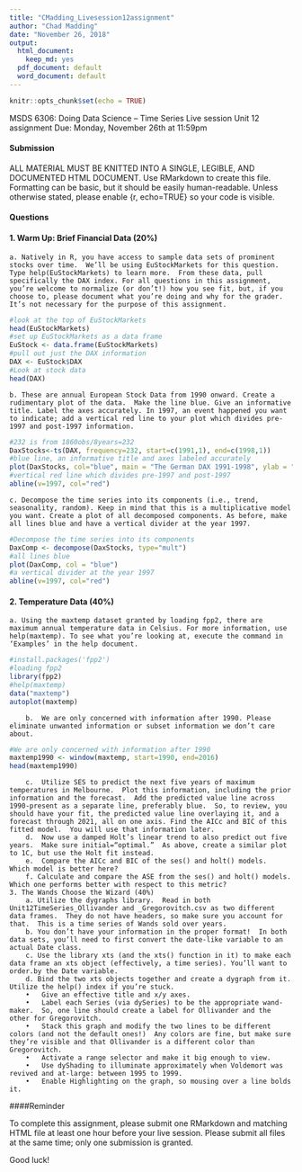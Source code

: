 ```yaml
---
title: "CMadding_Livesession12assignment"
author: "Chad Madding"
date: "November 26, 2018"
output:
  html_document:
    keep_md: yes
  pdf_document: default
  word_document: default
---
```


```r
knitr::opts_chunk$set(echo = TRUE)
```

MSDS 6306: Doing Data Science – Time Series
Live session Unit 12 assignment
Due: Monday, November 26th at 11:59pm

#### Submission

ALL MATERIAL MUST BE KNITTED INTO A SINGLE, LEGIBLE, AND DOCUMENTED HTML DOCUMENT. Use RMarkdown to create this file. Formatting can be basic, but it should be easily human-readable. Unless otherwise stated, please enable {r, echo=TRUE} so your code is visible.

#### Questions

#### 1. Warm Up: Brief Financial Data (20%)

    a. Natively in R, you have access to sample data sets of prominent stocks over time.  We’ll be using EuStockMarkets for this question. Type help(EuStockMarkets) to learn more.  From these data, pull specifically the DAX index. For all questions in this assignment, you’re welcome to normalize (or don’t!) how you see fit, but, if you choose to, please document what you’re doing and why for the grader. It’s not necessary for the purpose of this assignment.

```r
#look at the top of EuStockMarkets
head(EuStockMarkets)
#set up EuStockMarkets as a data frame
EuStock <- data.frame(EuStockMarkets)
#pull out just the DAX information
DAX <- EuStock$DAX
#Look at stock data
head(DAX)
```

    b. These are annual European Stock Data from 1990 onward. Create a rudimentary plot of the data.  Make the line blue. Give an informative title. Label the axes accurately. In 1997, an event happened you want to indicate; add a vertical red line to your plot which divides pre-1997 and post-1997 information.

```r
#232 is from 1860obs/8years=232
DaxStocks<-ts(DAX, frequency=232, start=c(1991,1), end=c(1998,1))
#blue line, an informative title and axes labeled accurately
plot(DaxStocks, col="blue", main = "The German DAX 1991-1998", ylab = "DAX")
#vertical red line which divides pre-1997 and post-1997
abline(v=1997, col="red")
```
    
    c. Decompose the time series into its components (i.e., trend, seasonality, random). Keep in mind that this is a multiplicative model you want. Create a plot of all decomposed components. As before, make all lines blue and have a vertical divider at the year 1997.
    
```r
#Decompose the time series into its components
DaxComp <- decompose(DaxStocks, type="mult")
#all lines blue
plot(DaxComp, col = "blue")
#a vertical divider at the year 1997
abline(v=1997, col="red")
```
#### 2. Temperature Data (40%)
      
    a. Using the maxtemp dataset granted by loading fpp2, there are maximum annual temperature data in Celsius. For more information, use help(maxtemp). To see what you’re looking at, execute the command in ‘Examples’ in the help document.

```r
#install.packages('fpp2')
#loading fpp2
library(fpp2)
#help(maxtemp)
data("maxtemp")
autoplot(maxtemp)
```

        b.	We are only concerned with information after 1990. Please eliminate unwanted information or subset information we don’t care about.

```r
#We are only concerned with information after 1990
maxtemp1990 <- window(maxtemp, start=1990, end=2016)
head(maxtemp1990)
```
        
        c.	Utilize SES to predict the next five years of maximum temperatures in Melbourne.  Plot this information, including the prior information and the forecast.  Add the predicted value line across 1990-present as a separate line, preferably blue.  So, to review, you should have your fit, the predicted value line overlaying it, and a forecast through 2021, all on one axis. Find the AICc and BIC of this fitted model.  You will use that information later.
        d.	Now use a damped Holt’s linear trend to also predict out five years.  Make sure initial=“optimal.”  As above, create a similar plot to 1C, but use the Holt fit instead.
        e.	Compare the AICc and BIC of the ses() and holt() models.  Which model is better here?
        f. Calculate and compare the ASE from the ses() and holt() models.  Which one performs better with respect to this metric?
    3. The Wands Choose the Wizard (40%)
        a. Utilize the dygraphs library.  Read in both Unit12TimeSeries_Ollivander and _Gregorovitch.csv as two different data frames.  They do not have headers, so make sure you account for that.  This is a time series of Wands sold over years.
        b. You don’t have your information in the proper format!  In both data sets, you’ll need to first convert the date-like variable to an actual Date class.
        c. Use the library xts (and the xts() function in it) to make each data frame an xts object (effectively, a time series). You’ll want to order.by the Date variable.
        d. Bind the two xts objects together and create a dygraph from it.  Utilize the help() index if you’re stuck.
        •	Give an effective title and x/y axes.
        •	Label each Series (via dySeries) to be the appropriate wand-maker.  So, one line should create a label for Ollivander and the other for Gregorovitch.
        •	Stack this graph and modify the two lines to be different colors (and not the default ones!)  Any colors are fine, but make sure they’re visible and that Ollivander is a different color than Gregorovitch.
        •	Activate a range selector and make it big enough to view.
        •	Use dyShading to illuminate approximately when Voldemort was revived and at-large: between 1995 to 1999.
        •	Enable Highlighting on the graph, so mousing over a line bolds it.

####Reminder

To complete this assignment, please submit one RMarkdown and matching HTML file at least one hour before your live session.  Please submit all files at the same time; only one submission is granted. 

Good luck!
